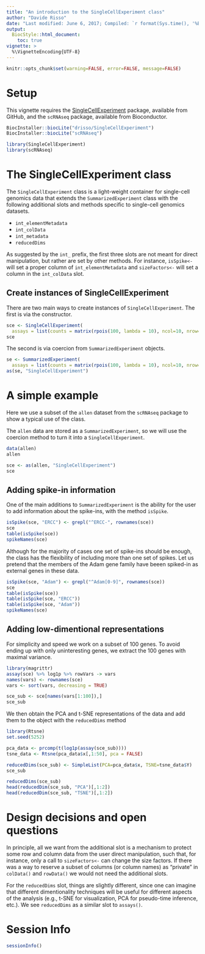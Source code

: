 ```yaml
---
title: "An introduction to the SingleCellExperiment class"
author: "Davide Risso"
date: "Last modified: June 6, 2017; Compiled: `r format(Sys.time(), '%B %d, %Y')`"
output:
  BiocStyle::html_document:
    toc: true
vignette: >
  %\VignetteEncoding{UTF-8}
---
```


<!--
%\VignetteEngine{knitr::rmarkdown}
%\VignetteIndexEntry{SingleCellExperiment Vignette}
-->

```r
knitr::opts_chunk$set(warning=FALSE, error=FALSE, message=FALSE)
```

# Setup

This vignette requires the [SingleCellExperiment](https://github.com/drisso/SingleCellExperiment) package,
available from GitHub, and the `scRNAseq` package, available from Bioconductor.

```r
BiocInstaller::biocLite("drisso/SingleCellExperiment")
BiocInstaller::biocLite("scRNAseq")
```

```r
library(SingleCellExperiment)
library(scRNAseq)
```

# The SingleCellExperiment class

The `SingleCellExperiment` class is a light-weight container for single-cell 
genomics data that extends the `SummarizedExperiment` class with the following
additional slots and methods specific to single-cell genomics datasets.

* `int_elementMetadata` 
* `int_colData`
* `int_metadata`
* `reducedDims`

As suggested by the `int_` prefix, the first three slots are not meant for direct
manipulation, but rather are set by other methods. For instance, `isSpike<-` will
set a proper column of `int_elementMetadata` and `sizeFactors<-` will set a 
column in the `int_colData` slot.

## Create instances of SingleCellExperiment

There are two main ways to create instances of `SingleCellExperiment`. The first
is via the constructor.

```r
sce <- SingleCellExperiment(
  assays = list(counts = matrix(rpois(100, lambda = 10), ncol=10, nrow=10)))
sce
```

The second is via coercion from `SummarizedExperiment` objects.

```r
se <- SummarizedExperiment(
  assays = list(counts = matrix(rpois(100, lambda = 10), ncol=10, nrow=10)))
as(se, "SingleCellExperiment")
```

# A simple example

Here we use a subset of the `allen` dataset from the `scRNAseq` package to
show a typical use of the class.

The `allen` data are stored as a `SummarizedExperiment`, so we will use the
coercion method to turn it into a `SingleCellExperiment`.

```r
data(allen)
allen

sce <- as(allen, "SingleCellExperiment")
sce
```

## Adding spike-in information

One of the main additions to `SummarizedExperiment` is the ability for the user
to add information about the spike-ins, with the method `isSpike`.

```r
isSpike(sce, "ERCC") <- grepl("^ERCC-", rownames(sce))
sce
table(isSpike(sce))
spikeNames(sce)
```

Although for the majority of cases one set of spike-ins should be enough, the
class has the flexibility of including more than one set of spikes.
Let us pretend that the members of the Adam gene family have beeen spiked-in as
external genes in these data.

```r
isSpike(sce, "Adam") <- grepl("^Adam[0-9]", rownames(sce))
sce
table(isSpike(sce))
table(isSpike(sce, "ERCC"))
table(isSpike(sce, "Adam"))
spikeNames(sce)
```

## Adding low-dimentional representations

For simplicity and speed we work on a subset of 100 genes. To avoid
ending up with only uninteresting genes, we extract the 100 genes with maximal 
variance.

```r
library(magrittr)
assay(sce) %>% log1p %>% rowVars -> vars
names(vars) <- rownames(sce)
vars <- sort(vars, decreasing = TRUE)

sce_sub <- sce[names(vars[1:100]),]
sce_sub
```

We then obtain the PCA and t-SNE representations of the data and add them to the
object with the `reducedDims` method

```r
library(Rtsne)
set.seed(5252)

pca_data <- prcomp(t(log1p(assay(sce_sub))))
tsne_data <- Rtsne(pca_data$x[,1:50], pca = FALSE)

reducedDims(sce_sub) <- SimpleList(PCA=pca_data$x, TSNE=tsne_data$Y)
sce_sub

reducedDims(sce_sub)
head(reducedDim(sce_sub, "PCA")[,1:2])
head(reducedDim(sce_sub, "TSNE")[,1:2])
```



# Design decisions and open questions

In principle, all we want from the additional slot is a mechanism to protect
some row and column data from the user direct manipulation, such that, for
instance, only a call to `sizeFactors<-` can change the size factors.
If there was a way to reserve a subset of columns (or column names) as "private"
in `colData()` and `rowData()` we would not need the additional slots.

For the `reducedDims` slot, things are slightly different, since one can imagine
that different dimentionality techniques will be useful for different aspects
of the analysis (e.g., t-SNE for visualization, PCA for pseudo-time inference,
etc.). We see `reducedDims` as a similar slot to `assays()`.

# Session Info

```r
sessionInfo()
```
